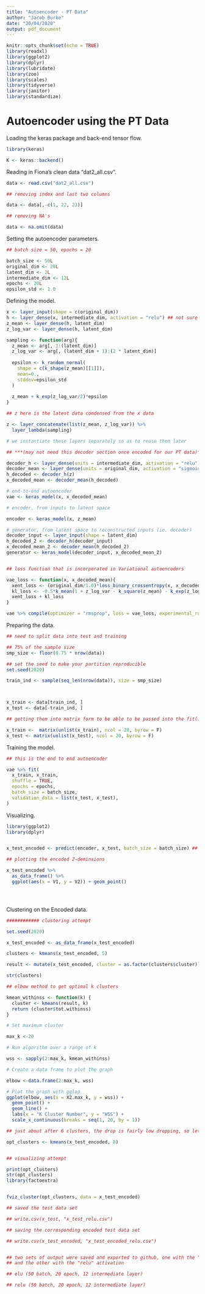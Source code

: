 ```yaml
---
title: "Autoencoder - PT Data"
author: "Jacob Burke"
date: "20/04/2020"
output: pdf_document
---
```


```r
knitr::opts_chunk$set(echo = TRUE)
library(readxl)
library(ggplot2)
library(dplyr)
library(lubridate)
library(zoo)
library(scales)
library(tidyverse)
library(janitor)
library(standardize)


```

# Autoencoder using the PT Data 

Loading the keras package and back-end tensor flow. 

```r

library(keras)

K <- keras::backend()

```

Reading in Fiona's clean data "dat2_all.csv".

```r
data <- read.csv("dat2_all.csv")

## removing index and last two columns 

data <- data[,-c(1, 22, 23)]

## removing NA's 

data <- na.omit(data)


```

Setting the autoencoder parameters. 

```r

## batch size = 50, epochs = 20

batch_size <- 50L
original_dim <- 20L
latent_dim <- 2L
intermediate_dim <- 12L
epochs <- 20L
epsilon_std <- 1.0

```

Defining the model. 

```r

x <- layer_input(shape = c(original_dim))
h <- layer_dense(x, intermediate_dim, activation = "relu") ## not sure if this is the right activation
z_mean <- layer_dense(h, latent_dim)
z_log_var <- layer_dense(h, latent_dim)

sampling <- function(arg){
  z_mean <- arg[, 1:(latent_dim)]
  z_log_var <- arg[, (latent_dim + 1):(2 * latent_dim)]
  
  epsilon <- k_random_normal(
    shape = c(k_shape(z_mean)[[1]]), 
    mean=0.,
    stddev=epsilon_std
  )
  
  z_mean + k_exp(z_log_var/2)*epsilon
}

## z here is the latent data condensed from the x data 

z <- layer_concatenate(list(z_mean, z_log_var)) %>% 
  layer_lambda(sampling)

# we instantiate these layers separately so as to reuse them later 

## ***(may not need this decoder section once encoded for our PT data)***

decoder_h <- layer_dense(units = intermediate_dim, activation = "relu")
decoder_mean <- layer_dense(units = original_dim, activation = "sigmoid")
h_decoded <- decoder_h(z)
x_decoded_mean <- decoder_mean(h_decoded)

# end-to-end autoencoder
vae <- keras_model(x, x_decoded_mean)

# encoder, from inputs to latent space

encoder <- keras_model(x, z_mean)

# generator, from latent space to reconstructed inputs (ie. decoder)
decoder_input <- layer_input(shape = latent_dim)
h_decoded_2 <- decoder_h(decoder_input)
x_decoded_mean_2 <- decoder_mean(h_decoded_2)
generator <- keras_model(decoder_input, x_decoded_mean_2)


## loss function that is incorporated in Variational autoencoders 

vae_loss <- function(x, x_decoded_mean){
  xent_loss <- (original_dim/1.0)*loss_binary_crossentropy(x, x_decoded_mean)
  kl_loss <- -0.5*k_mean(1 + z_log_var - k_square(z_mean) - k_exp(z_log_var), axis = -1L)
  xent_loss + kl_loss
}

vae %>% compile(optimizer = "rmsprop", loss = vae_loss, experimental_run_tf_function = FALSE)

```

Preparing the data. 

```r

## need to split data into test and training 

## 75% of the sample size
smp_size <- floor(0.75 * nrow(data))

## set the seed to make your partition reproducible
set.seed(2020)

train_ind <- sample(seq_len(nrow(data)), size = smp_size)



x_train <- data[train_ind, ]
x_test <- data[-train_ind, ]

## getting them into matrix form to be able to be passed into the fit() function 

x_train <-  matrix(unlist(x_train), ncol = 20, byrow = F)
x_test <- matrix(unlist(x_test), ncol = 20, byrow = F)

```

Training the model. 

```r
## this is the end to end autoencoder 

vae %>% fit(
  x_train, x_train, 
  shuffle = TRUE, 
  epochs = epochs, 
  batch_size = batch_size,
  validation_data = list(x_test, x_test), 
)

```

Visualizing. 

```r
library(ggplot2)
library(dplyr)


x_test_encoded <- predict(encoder, x_test, batch_size = batch_size) ## passing in the encoder model with the test data

## plotting the encoded 2-deminsions

x_test_encoded %>%
  as_data_frame() %>% 
  ggplot(aes(x = V1, y = V2)) + geom_point()





```

Clustering on the Encoded data. 

```r

############ clustering attempt

set.seed(2020)

x_test_encoded <- as_data_frame(x_test_encoded)

clusters <- kmeans(x_test_encoded, 5)

result <- mutate(x_test_encoded, cluster = as.factor(clusters$cluster))

str(clusters)

## elbow method to get optimal k clusters

kmean_withinss <- function(k) {
  cluster <- kmeans(result, k)
  return (cluster$tot.withinss)
}

# Set maximum cluster 

max_k <-20

# Run algorithm over a range of k 

wss <- sapply(2:max_k, kmean_withinss)

# Create a data frame to plot the graph

elbow <-data.frame(2:max_k, wss)

# Plot the graph with gglop
ggplot(elbow, aes(x = X2.max_k, y = wss)) +
  geom_point() +
  geom_line() +
  labs(x = "K Cluster Number", y = "WSS") +
  scale_x_continuous(breaks = seq(1, 20, by = 1))

## just about after 6 clusters, the drop is fairly low dropping, so let's set to 8 for now 

opt_clusters <- kmeans(x_test_encoded, 8)


## visualizing attempt

print(opt_clusters)
str(opt_clusters)
library(factoextra)


fviz_cluster(opt_clusters, data = x_test_encoded)

## saved the test data set 

## write.csv(x_test, "x_test_relu.csv")

## saving the corresponding encoded test data set 

## write.csv(x_test_encoded, "x_test_encoded_relu.csv")


## two sets of output were saved and exported to github, one with the "elu" activation
## and the other with the "relu" activation 

## elu (50 batch, 20 epoch, 12 intermediate layer)

## relu (50 batch, 20 epoch, 12 intermediate layer)



```







